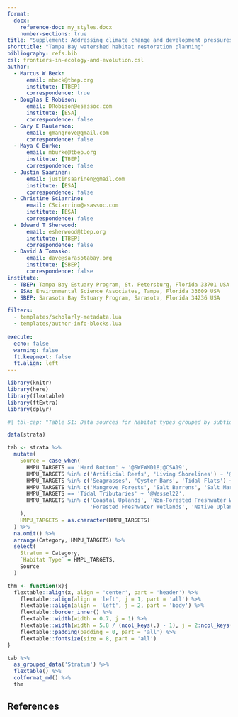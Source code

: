 ```yaml
---
format: 
  docx:
    reference-doc: my_styles.docx
    number-sections: true
title: "Supplement: Addressing climate change and development pressures in an urban estuary through habitat restoration planning"
shorttitle: "Tampa Bay watershed habitat restoration planning"
bibliography: refs.bib
csl: frontiers-in-ecology-and-evolution.csl
author: 
  - Marcus W Beck:
      email: mbeck@tbep.org
      institute: [TBEP]
      correspondence: true
  - Douglas E Robison:
      email: DRobison@esassoc.com 
      institute: [ESA]
      correspondence: false
  - Gary E Raulerson:
      email: gmangrove@gmail.com
      correspondence: false
  - Maya C Burke:
      email: mburke@tbep.org
      institute: [TBEP]
      correspondence: false
  - Justin Saarinen:
      email: justinsaarinen@gmail.com 
      institute: [ESA]
      correspondence: false
  - Christine Sciarrino:
      email: CSciarrino@esassoc.com 
      institute: [ESA]
      correspondence: false
  - Edward T Sherwood:
      email: esherwood@tbep.org 
      institute: [TBEP]
      correspondence: false
  - David A Tomasko:
      email: dave@sarasotabay.org
      institute: [SBEP]
      correspondence: false
institute:
  - TBEP: Tampa Bay Estuary Program, St. Petersburg, Florida 33701 USA
  - ESA: Environmental Science Associates, Tampa, Florida 33609 USA
  - SBEP: Sarasota Bay Estuary Program, Sarasota, Florida 34236 USA

filters: 
  - templates/scholarly-metadata.lua
  - templates/author-info-blocks.lua
  
execute: 
  echo: false
  warning: false
  ft.keepnext: false
  ft.align: left
---
```


```r
library(knitr)
library(here)
library(flextable)
library(ftExtra)
library(dplyr)
```

```r
#| tbl-cap: "Table S1: Data sources for habitat types grouped by subtidal, intertidal, and supratidal strata."

data(strata)

tab <- strata %>%
  mutate(
    Source = case_when(
      HMPU_TARGETS == 'Hard Bottom' ~ '@SWFWMD18;@CSA19',
      HMPU_TARGETS %in% c('Artificial Reefs', 'Living Shorelines') ~ '@Robison20',
      HMPU_TARGETS %in% c('Seagrasses', 'Oyster Bars', 'Tidal Flats') ~ '@SWFWMD19',
      HMPU_TARGETS %in% c('Mangrove Forests', 'Salt Barrens', 'Salt Marshes') ~ '@SWFWMD18', 
      HMPU_TARGETS == 'Tidal Tributaries' ~ '@Wessel22',
      HMPU_TARGETS %in% c('Coastal Uplands', 'Non-Forested Freshwater Wetlands', 
                          'Forested Freshwater Wetlands', 'Native Uplands') ~ '@SWFWMD18'
    ), 
    HMPU_TARGETS = as.character(HMPU_TARGETS)
  ) %>% 
  na.omit() %>% 
  arrange(Category, HMPU_TARGETS) %>% 
  select(
    Stratum = Category, 
    `Habitat Type` = HMPU_TARGETS, 
    Source
  )

thm <- function(x){
  flextable::align(x, align = 'center', part = 'header') %>%
    flextable::align(align = 'left', j = 1, part = 'all') %>%
    flextable::align(align = 'left', j = 2, part = 'body') %>%
    flextable::border_inner() %>%
    flextable::width(width = 0.7, j = 1) %>%
    flextable::width(width = 5.8 / (ncol_keys(.) - 1), j = 2:ncol_keys(.)) %>%
    flextable::padding(padding = 0, part = 'all') %>%
    flextable::fontsize(size = 8, part = 'all')
}

tab %>% 
  as_grouped_data('Stratum') %>% 
  flextable() %>%
  colformat_md() %>%
  thm
```

## References {.unnumbered}
